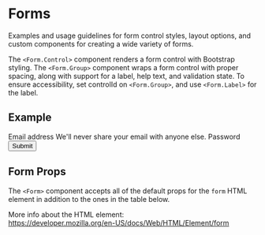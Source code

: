 

<Meta title="Components/Form/Intro" component={Form} />

# Forms

Examples and usage guidelines for form control styles, layout options, and custom components for creating a wide variety of forms.

The `<Form.Control>` component renders a form control with Bootstrap styling. The `<Form.Group>` component wraps a form control with proper spacing, along with support for a label, help text, and validation state. To ensure accessibility, set controlId on `<Form.Group>`, and use `<Form.Label>` for the label.

## Example

<Canvas>
  <Form>
    <Form.Group controlId="formBasicEmail">
      <Form.Label>Email address</Form.Label>
      <Form.Control type="email" placeholder="Enter email" />
      <Form.Text>We'll never share your email with anyone else.</Form.Text>
    </Form.Group>
    <Form.Group controlId="formBasicPassword">
      <Form.Label>Password</Form.Label>
      <Form.Control type="password" placeholder="Password" />
    </Form.Group>
    <Form.Group controlId="formBasicCheckbox">
      <Form.Check type="checkbox" label="Check me out" />
    </Form.Group>
    <Button type="submit">Submit</Button>
  </Form>
</Canvas>

## Form Props

The `<Form>` component accepts all of the default props for the `form` HTML element in addition to the ones in the table below.

More info about the HTML element:<br/>
https://developer.mozilla.org/en-US/docs/Web/HTML/Element/form

<ArgsTable />
